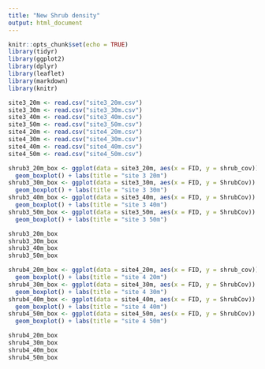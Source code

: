```yaml
---
title: "New Shrub density"
output: html_document
---
```


```r
knitr::opts_chunk$set(echo = TRUE)
library(tidyr)
library(ggplot2)
library(dplyr)
library(leaflet)
library(markdown)
library(knitr)
```

```r
site3_20m <- read.csv("site3_20m.csv")
site3_30m <- read.csv("site3_30m.csv")
site3_40m <- read.csv("site3_40m.csv")
site3_50m <- read.csv("site3_50m.csv")
site4_20m <- read.csv("site4_20m.csv")
site4_30m <- read.csv("site4_30m.csv")
site4_40m <- read.csv("site4_40m.csv")
site4_50m <- read.csv("site4_50m.csv")
```
```r
shrub3_20m_box <- ggplot(data = site3_20m, aes(x = FID, y = shrub_cov)) +
  geom_boxplot() + labs(title = "site 3 20m")
shrub3_30m_box <- ggplot(data = site3_30m, aes(x = FID, y = ShrubCov)) +
  geom_boxplot() + labs(title = "site 3 30m")
shrub3_40m_box <- ggplot(data = site3_40m, aes(x = FID, y = ShrubCov)) +
  geom_boxplot() + labs(title = "site 3 40m")
shrub3_50m_box <- ggplot(data = site3_50m, aes(x = FID, y = ShrubCov)) +
  geom_boxplot() + labs(title = "site 3 50m")
```

```r
shrub3_20m_box
shrub3_30m_box
shrub3_40m_box
shrub3_50m_box
```

```r
shrub4_20m_box <- ggplot(data = site4_20m, aes(x = FID, y = shrub_cov)) +
  geom_boxplot() + labs(title = "site 4 20m")
shrub4_30m_box <- ggplot(data = site4_30m, aes(x = FID, y = ShrubCov)) +
  geom_boxplot() + labs(title = "site 4 30m")
shrub4_40m_box <- ggplot(data = site4_40m, aes(x = FID, y = ShrubCov)) +
  geom_boxplot() + labs(title = "site 4 40m")
shrub4_50m_box <- ggplot(data = site4_50m, aes(x = FID, y = ShrubCov)) +
  geom_boxplot() + labs(title = "site 4 50m")
```

```r
shrub4_20m_box
shrub4_30m_box
shrub4_40m_box
shrub4_50m_box
```

